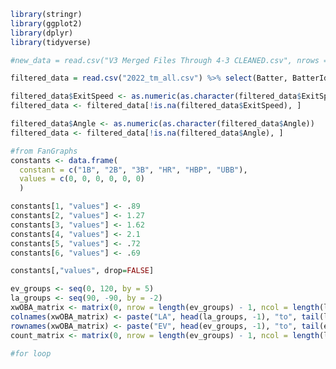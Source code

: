 ```r
library(stringr)
library(ggplot2)
library(dplyr)
library(tidyverse)

#new_data = read.csv("V3 Merged Files Through 4-3 CLEANED.csv", nrows = 100000) %>% select(Date, PitcherId, PitcherThrows, BatterId, BatterSide, KorBB, PlayResult, PitchCall, AutoHitType, HitType, OutsOnPlay, RunsScored, ExitSpeed, Angle, Direction, Distance, Barrel, Strikes)

filtered_data = read.csv("2022_tm_all.csv") %>% select(Batter, BatterId, TaggedHitType, PlayResult, RunsScored, ExitSpeed, Angle, PitchCall, KorBB, Strikes)

filtered_data$ExitSpeed <- as.numeric(as.character(filtered_data$ExitSpeed))
filtered_data <- filtered_data[!is.na(filtered_data$ExitSpeed), ]

filtered_data$Angle <- as.numeric(as.character(filtered_data$Angle))
filtered_data <- filtered_data[!is.na(filtered_data$Angle), ]
```

```r
#from FanGraphs
constants <- data.frame(
  constant = c("1B", "2B", "3B", "HR", "HBP", "UBB"),
  values = c(0, 0, 0, 0, 0, 0) 
  )

constants[1, "values"] <- .89
constants[2, "values"] <- 1.27
constants[3, "values"] <- 1.62
constants[4, "values"] <- 2.1
constants[5, "values"] <- .72
constants[6, "values"] <- .69

constants[,"values", drop=FALSE]
```

```r
ev_groups <- seq(0, 120, by = 5)  
la_groups <- seq(90, -90, by = -2) 
xwOBA_matrix <- matrix(0, nrow = length(ev_groups) - 1, ncol = length(la_groups) - 1)
colnames(xwOBA_matrix) <- paste("LA", head(la_groups, -1), "to", tail(la_groups, -1), sep = "_")
rownames(xwOBA_matrix) <- paste("EV", head(ev_groups, -1), "to", tail(ev_groups, -1), sep = "_")
count_matrix <- matrix(0, nrow = length(ev_groups) - 1, ncol = length(la_groups) - 1)
```

```r
#for loop
```
